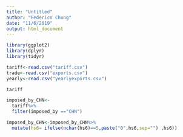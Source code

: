 ```yaml
---
title: "Untitled"
author: "Federico Chung"
date: "11/6/2019"
output: html_document
---
```


```r
library(ggplot2)
library(dplyr)
library(tidyr)
```

```r
tariff<-read.csv("tariff.csv")
trade<-read.csv("exports.csv")
yearly<-read.csv("yearlyexports.csv")
```

```r
tariff

imposed_by_CHN<-
  tariff%>%
  filter(imposed_by =="CHN")

imposed_by_CHN<-imposed_by_CHN%>%
  mutate(hs6= ifelse(nchar(hs6)==5,paste("0",hs6,sep="") ,hs6))
```

